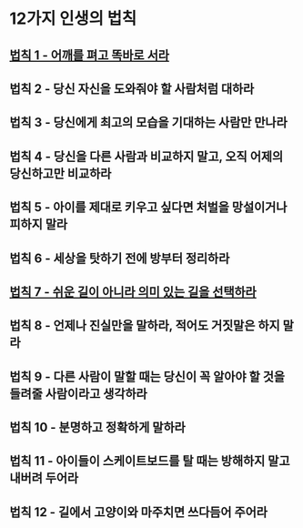 # 12가지 인생의 법칙

## [법칙 1 - 어깨를 펴고 똑바로 서라](/life/attitude/1)

## 법칙 2 - 당신 자신을 도와줘야 할 사람처럼 대하라

## 법칙 3 - 당신에게 최고의 모습을 기대하는 사람만 만나라

## 법칙 4 - 당신을 다른 사람과 비교하지 말고, 오직 어제의 당신하고만 비교하라

## 법칙 5 - 아이를 제대로 키우고 싶다면 처벌을 망설이거나 피하지 말라

## 법칙 6 - 세상을 탓하기 전에 방부터 정리하라

## [법칙 7 - 쉬운 길이 아니라 의미 있는 길을 선택하라](/life/pain/2)

## 법칙 8 - 언제나 진실만을 말하라, 적어도 거짓말은 하지 말라

## 법칙 9 - 다른 사람이 말할 때는 당신이 꼭 알아야 할 것을 들려줄 사람이라고 생각하라

## 법칙 10 - 분명하고 정확하게 말하라

## 법칙 11 - 아이들이 스케이트보드를 탈 때는 방해하지 말고 내버려 두어라

## 법칙 12 - 길에서 고양이와 마주치면 쓰다듬어 주어라